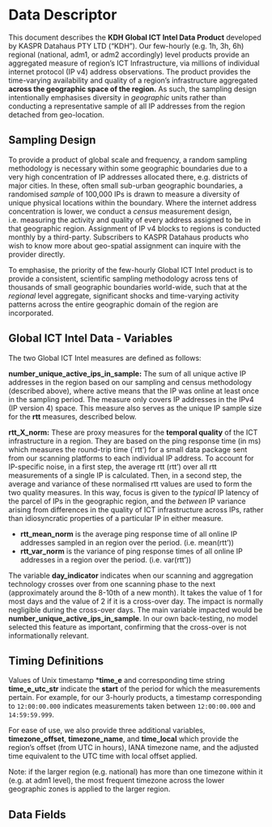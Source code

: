 # Data Descriptor

This document describes the **KDH Global ICT Intel Data Product** developed by KASPR Datahaus PTY LTD ("KDH"). Our few-hourly (e.g. 1h, 3h, 6h) regional (national, adm1, or adm2 accordingly) level products provide an aggregated measure of region's ICT Infrastructure, via millions of individual internet protocol (IP v4) address observations. The product provides the time-varying availability and quality of a region's infrastructure aggregated **across the geographic space of the region.** As such, the sampling design intentionally emphasises diversity in *geographic* units rather than conducting a representative sample of all IP addresses from the region detached from geo-location.


## Sampling Design

To provide a product of global scale and  frequency, a random sampling methodology is necessary within some geographic boundaries due to a very high concentration of IP addresses allocated there, e.g. districts of major cities. In these, often small sub-urban geographic boundaries, a randomised  *sample* of 100,000 IPs is drawn to measure a diversity of unique physical locations within the boundary.  Where the internet address concentration is lower, we conduct a *census* measurement design, i.e. measuring the activity and quality of every address assigned to be in that geographic region. Assignment of IP v4 blocks to regions is conducted monthly by a third-party. Subscribers to KASPR Datahaus products who wish to know more about geo-spatial assignment can inquire with the provider directly.

To emphasise, the priority of the few-hourly Global ICT Intel product is to provide a consistent, scientific sampling methodology across tens of thousands of small geographic boundaries world-wide, such that at the  *regional* level aggregate, significant shocks and time-varying activity patterns across the entire geographic domain of the region are incorporated.


## Global ICT Intel Data - Variables

The two Global ICT Intel measures are defined as follows:

 
**number\_unique\_active\_ips\_in\_sample:** The sum of all unique active IP addresses in the region based on our sampling and census methodology (described above), where active means that the IP was online at least once in the sampling period. The measure only covers IP addresses in the IPv4 (IP version 4) space. This measure also serves as the unique IP sample size for the  **rtt** measures, described below.
    
**rtt\_X\_norm:** These are proxy measures for the **temporal quality** of the ICT infrastructure in a region. They are based on the ping response time (in ms) which measures the round-trip time (`rtt') for a small data package sent from our scanning platforms to each individual IP address. To account for IP-specific noise, in a first step, the average rtt (rtt') over all rtt measurements of a single IP is calculated. Then, in a second step, the average and variance of these normalised rtt values are used to form the two quality measures. In this way, focus is given to the  *typical* IP latency of the parcel of IPs in the geographic region, and the  *between* IP variance arising from differences in the quality of ICT infrastructure across IPs, rather than idiosyncratic properties of a particular IP in either measure.
 
+  **rtt\_mean\_norm** is the average ping response time of all online IP addresses sampled in an  region over the period. (i.e. mean(rtt'))
+ **rtt\_var\_norm** is the variance of ping response times of all online IP addresses in a region over the period. (i.e. var(rtt'))
 
 
The variable  **day\_indicator** indicates when our scanning and aggregation technology crosses over from one scanning phase to the next (approximately around the 8-10th of a new month). It takes the value of 1 for most days and the value of 2 if it is a cross-over day. The impact is normally negligible during the cross-over days. The main variable impacted would be  **number\_unique\_active\_ips\_in\_sample**. In our own back-testing, no model selected this feature as important, confirming that the cross-over is not informationally relevant.


## Timing Definitions

Values of Unix timestamp ***time\_e** and corresponding time string  **time\_e\_utc\_str** indicate the  **start** of the period for which the measurements pertain. For example, for our 3-hourly products, a timestamp corresponding to `12:00:00.000` indicates measurements taken between `12:00:00.000` and `14:59:59.999`.

For ease of use, we also provide three additional variables,  **timezone\_offset**, **timezone\_name**, and **time\_local** which provide the region's offset (from UTC in hours), IANA timezone name, and the adjusted time equivalent to the UTC time with local offset applied.

Note: if the larger region (e.g. national) has more than one timezone within it (e.g. at adm1 level), the most frequent timezone across the lower geographic zones is applied to the larger region.


## Data Fields



